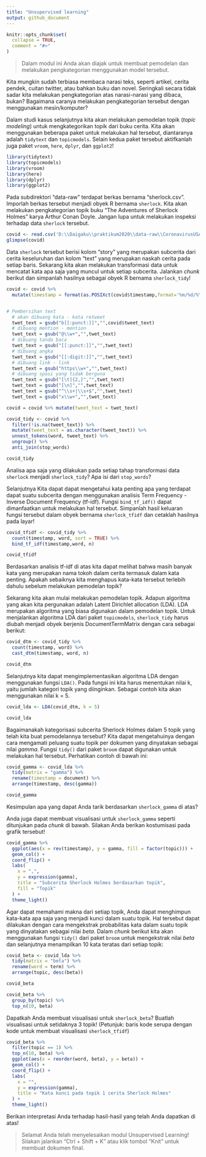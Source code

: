 ---
title: "Unsupervised learning"
output: github_document
---

```{r, include = FALSE}
knitr::opts_chunk$set(
  collapse = TRUE,
  comment = "#>"
)
```
<!-- Baris kode di atas merupakan pengaturan untuk dokumen R Markdown dan tidak akan tercetak pada berkas dokumen akhir -->

> Dalam modul ini Anda akan diajak untuk membuat pemodelan dan melakukan pengkategorian menggunakan model tersebut.

Kita mungkin sudah terbiasa membaca narasi teks, seperti artikel, cerita pendek, cuitan twitter, atau bahkan buku dan novel. Seringkali secara tidak sadar kita melakukan pengkategorian atas narasi-narasi yang dibaca, bukan? Bagaimana caranya melakukan pengkategorian tersebut dengan menggunakan mesin/komputer?

Dalam studi kasus selanjutnya kita akan melakukan pemodelan topik (*topic modeling*) untuk mengkategorikan topik dari buku cerita. Kita akan menggunakan beberapa paket untuk melakukan hal tersebut, diantaranya adalah `tidytext` dan `topicmodels`. Selain kedua paket tersebut aktifkanlah juga paket `vroom`, `here`, `dplyr`, dan `ggplot2`!

```{r}
library(tidytext)
library(topicmodels)
library(vroom)
library(here)
library(dplyr)
library(ggplot2)
```

Pada subdirektori "data-raw" terdapat berkas bernama "sherlock.csv". Imporlah berkas tersebut menjadi obyek R bernama `sherlock`. Kita akan melakukan pengkategorian topik buku "The Adventures of Sherlock Holmes" karya Arthur Conan Doyle. Jangan lupa untuk melakukan inspeksi terhadap data `sherlock` tersebut.

```{r}
covid <- read.csv('D:\\Daigaku\\praktikum2020\\data-raw\\CoronavirusUSA_13_4_to_29_4-2020_Clean_Data3.csv')
glimpse(covid)
```

Data `sherlock` tersebut berisi kolom "story" yang merupakan subcerita dari cerita keseluruhan dan kolom "text" yang merupakan naskah cerita pada setiap baris.
Sekarang kita akan melakukan transformasi data untuk mencatat kata apa saja yang muncul untuk setiap subcerita. Jalankan *chunk* berikut dan simpanlah hasilnya sebagai obyek R bernama `sherlock_tidy`! 

```{r}
covid <- covid %>% 
  mutate(timestamp = format(as.POSIXct(covid$timestamp,format='%m/%d/%Y%H:%M'),format='%m/%d/%Y'))


# Pembersihan text
  # akan dibuang kata - kata retweet
  twet_text = gsub("b[[:punct:]]","",covid$tweet_text)
  # dibuang mention - mention
  twet_text = gsub("@\\w+","",twet_text)
  # dibuang tanda baca
  twet_text = gsub("[[:punct:]]","",twet_text)
  # dibuang angka
  twet_text = gsub("[[:digit:]]","",twet_text)
  # dibuang link - link
  twet_text = gsub("https\\w+","",twet_text)
  # dibuang spasi yang tidak berguna
  twet_text = gsub("[\t]{2,}","",twet_text)
  twet_text = gsub("[\n]","",twet_text)
  twet_text = gsub("^\\s+|\\s+$","",twet_text)
  twet_text = gsub("x\\w+","",twet_text)

covid = covid %>% mutate(tweet_text = twet_text)
```

```{r}
covid_tidy <- covid %>% 
  filter(!is.na(tweet_text)) %>% 
  mutate(tweet_text = as.character(tweet_text)) %>%
  unnest_tokens(word, tweet_text) %>%
  ungroup() %>%
  anti_join(stop_words)

covid_tidy
```

Analisa apa saja yang dilakukan pada setiap tahap transformasi data `sherlock` menjadi `sherlock_tidy`? Apa isi dari `stop_words`?

Selanjutnya Kita dapat dapat mengetahui kata penting apa yang terdapat dapat suatu subcerita dengan menggunakan analisis Term Frequency - Inverse Document Frequency (tf-idf). Fungsi `bind_tf_idf()` dapat dimanfaatkan untuk melakukan hal tersebut. Simpanlah hasil keluaran fungsi tersebut dalam obyek bernama `sherlock_tfidf` dan cetaklah hasilnya pada layar!

```{r}
covid_tfidf <- covid_tidy %>% 
  count(timestamp, word, sort = TRUE) %>% 
  bind_tf_idf(timestamp,word, n)

covid_tfidf
```

Berdasarkan analisis tf-idf di atas kita dapat melihat bahwa masih banyak kata yang merupakan nama tokoh dalam cerita termasuk dalam kata penting. Apakah sebaiknya kita menghapus kata-kata tersebut terlebih dahulu sebelum melakukan pemodelan topik?

Sekarang kita akan mulai melakukan pemodelan topik. Adapun algoritma yang akan kita pergunakan adalah Latent Dirichlet allocation (LDA). LDA merupakan algoritma yang biasa digunakan dalam pemodelan topik. Untuk menjalankan algoritma LDA dari paket `topicmodels`, `sherlock_tidy` harus diubah menjadi obyek berjenis DocumentTermMatrix dengan cara sebagai berikut:

```{r}
covid_dtm <- covid_tidy %>% 
  count(timestamp, word) %>% 
  cast_dtm(timestamp, word, n)

covid_dtm
```

Selanjutnya kita dapat mengimplementasikan algoritma LDA dengan menggunakan fungsi `LDA()`. Pada fungsi ini kita harus menentukan nilai k, yaitu jumlah kategori topik yang diinginkan. Sebagai contoh kita akan menggunakan nilai k = 5.

```{r}
covid_lda <- LDA(covid_dtm, k = 5)

covid_lda
```

Bagaimanakah kategorisasi subcerita Sherlock Holmes dalam 5 topik yang telah kita buat pemodelannya tersebut? Kita dapat mengetahuinya dengan cara mengamati peluang suatu topik per dokumen yang dinyatakan sebagai nilai $gamma$. Fungsi `tidy()` dari paket `broom` dapat digunakan untuk melakukan hal tersebut. Perhatikan contoh di bawah ini:

```{r}
covid_gamma <- covid_lda %>% 
  tidy(matrix = "gamma") %>% 
  rename(timestamp = document) %>% 
  arrange(timestamp, desc(gamma))

covid_gamma
```

Kesimpulan apa yang dapat Anda tarik berdasarkan `sherlock_gamma` di atas?

Anda juga dapat membuat visualisasi untuk `sherlock_gamma` seperti ditunjukan pada *chunk* di bawah. Silakan Anda berikan kostumisasi pada grafik tersebut!

```{r}
covid_gamma %>% 
  ggplot(aes(x = rev(timestamp), y = gamma, fill = factor(topic))) +
  geom_col() +
  coord_flip() +
  labs(
    x = ",",
    y = expression(gamma),
    title = "Subcerita Sherlock Holmes berdasarkan topik",
    fill = "Topik"
  ) +
  theme_light()
```

Agar dapat memahami makna dari setiap topik, Anda dapat menghimpun kata-kata apa saja yang menjadi kunci dalam suatu topik. Hal tersebut dapat dilakukan dengan cara mengekstrak probabilitas kata dalam suatu topik yang dinyatakan sebagai nilai $beta$. Dalam *chunk* berikut kita akan menggunakan fungsi `tidy()` dari paket `broom` untuk mengekstrak nilai $beta$ dan selanjutnya menampilkan 10 kata teratas dari setiap topik:

```{r}
covid_beta <- covid_lda %>% 
  tidy(matrix = "beta") %>% 
  rename(word = term) %>% 
  arrange(topic, desc(beta))

covid_beta

covid_beta %>% 
  group_by(topic) %>% 
  top_n(10, beta)  
```

Dapatkah Anda membuat visualisasi untuk `sherlock_beta`? Buatlah visualisasi untuk setidaknya 3 topik! (Petunjuk: baris kode serupa dengan kode untuk membuat visualisasi `sherlock_tfidf`)

```{r}
covid_beta %>% 
  filter(topic == 1) %>% 
  top_n(10, beta) %>% 
  ggplot(aes(x = reorder(word, beta), y = beta)) +
  geom_col() +
  coord_flip() +
  labs(
    x = "",
    y = expression(gamma),
    title = "Kata kunci pada topik 1 cerita Sherlock Holmes"
  ) +
  theme_light()
```

Berikan interpretasi Anda terhadap hasil-hasil yang telah Anda dapatkan di atas!

> Selamat Anda telah menyelesaikan modul Unsupervised Learning! Silakan jalankan "Ctrl + Shift + K" atau klik tombol "Knit" untuk membuat dokumen final.
